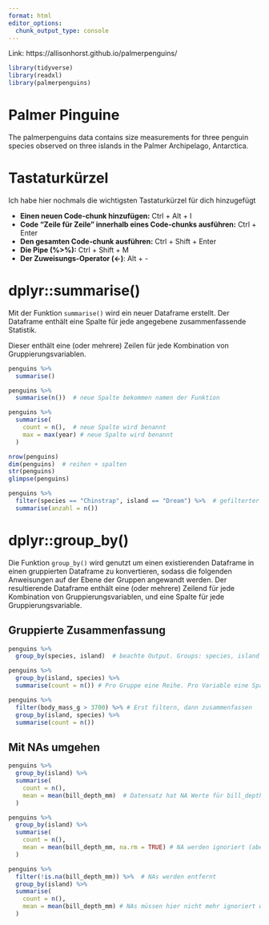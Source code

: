 ```yaml
---
format: html
editor_options: 
  chunk_output_type: console
---
```


Link: https://allisonhorst.github.io/palmerpenguins/

```r
library(tidyverse)
library(readxl)
library(palmerpenguins)
```

# Palmer Pinguine

The palmerpenguins data contains size measurements for three penguin species observed on three islands in the Palmer Archipelago, Antarctica.

# Tastaturkürzel

Ich habe hier nochmals die wichtigsten Tastaturkürzel für dich hinzugefügt

- **Einen neuen Code-chunk hinzufügen:** Ctrl + Alt + I
- **Code "Zeile für Zeile" innerhalb eines Code-chunks ausführen:** Ctrl + Enter
- **Den gesamten Code-chunk ausführen:** Ctrl + Shift + Enter
- **Die Pipe (%>%):** Ctrl + Shift + M
- **Der Zuweisungs-Operator (<-)**: Alt + -

# dplyr::summarise()

Mit der Funktion `summarise()` wird ein neuer Dataframe erstellt. Der Dataframe enthält eine Spalte für jede angegebene zusammenfassende Statistik.

Dieser enthält eine (oder mehrere) Zeilen für jede Kombination von Gruppierungsvariablen.

```r

penguins %>% 
  summarise()

penguins %>% 
  summarise(n())  # neue Spalte bekommen namen der Funktion

penguins %>% 
  summarise(
    count = n(),  # neue Spalte wird benannt
    max = max(year) # neue Spalte wird benannt
  )

nrow(penguins)
dim(penguins)  # reihen + spalten
str(penguins)
glimpse(penguins)

```


```r

penguins %>% 
  filter(species == "Chinstrap", island == "Dream") %>%  # gefilterter Dataframe wird an summarise weitergegeben
  summarise(anzahl = n())

```

# dplyr::group_by()

Die Funktion `group_by()` wird genutzt um einen existierenden Dataframe in einen gruppierten Dataframe zu konvertieren, sodass die folgenden Anweisungen auf der Ebene der Gruppen angewandt werden. Der resultierende Dataframe enthält eine (oder mehrere) Zeilend für jede Kombination von Gruppierungsvariablen, und eine Spalte für jede Gruppierungsvariable.

## Gruppierte Zusammenfassung

```r

penguins %>% 
  group_by(species, island)  # beachte Output. Groups: species, island [5]

penguins %>% 
  group_by(island, species) %>% 
  summarise(count = n()) # Pro Gruppe eine Reihe. Pro Variable eine Spalte im Output.

penguins %>% 
  filter(body_mass_g > 3700) %>% # Erst filtern, dann zusammenfassen
  group_by(island, species) %>% 
  summarise(count = n())

```

## Mit NAs umgehen

```r

penguins %>% 
  group_by(island) %>% 
  summarise(
    count = n(),
    mean = mean(bill_depth_mm)  # Datensatz hat NA Werte für bill_depth_mm
  )

penguins %>% 
  group_by(island) %>% 
  summarise(
    count = n(),
    mean = mean(bill_depth_mm, na.rm = TRUE) # NA werden ignoriert (aber nicht entfernt)
  )

penguins %>% 
  filter(!is.na(bill_depth_mm)) %>%  # NAs werden entfernt
  group_by(island) %>% 
  summarise(
    count = n(),
    mean = mean(bill_depth_mm) # NAs müssen hier nicht mehr ignoriert werden
  )

```